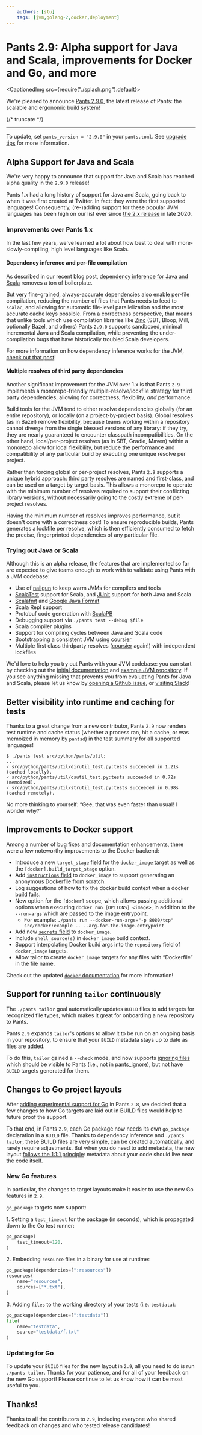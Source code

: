 ```yaml
---
    authors: [stu]
    tags: [jvm,golang-2,docker,deployment]
---
```


# Pants 2.9: Alpha support for Java and Scala, improvements for Docker and Go, and more

<CaptionedImg src={require("./splash.png").default}></CaptionedImg>

We're pleased to announce [Pants 2.9.0](https://www.pantsbuild.org/v2.9/docs), the latest release of Pants: the scalable and ergonomic build system!

{/* truncate */}

---

To update, set `pants_version = "2.9.0"` in your `pants.toml`. See [upgrade tips](https://www.pantsbuild.org/docs/upgrade-tips) for more information.

## Alpha Support for Java and Scala

We're very happy to announce that support for Java and Scala has reached alpha quality in the `2.9.0` release!

Pants 1.x had a long history of support for Java and Scala, going back to when it was first created at Twitter. In fact: they were the first supported languages! Consequently, (re-)adding support for these popular JVM languages has been high on our list ever since [the 2.x release](../2020-10-27-introducing-pants-v2/index.mdx) in late 2020.

### Improvements over Pants 1.x

In the last few years, we've learned a lot about how best to deal with more-slowly-compiling, high level languages like Scala.

#### Dependency inference and per-file compilation

As described in our recent blog post, [dependency inference for Java and Scala](../2021-11-22-automatically-unlocking-concurrent-builds-and-fine-grained-caching-on-the-jvm-with-dependency-inference/index.mdx) removes a ton of boilerplate.

But very fine-grained, always-accurate dependencies also enable per-file compilation, reducing the number of files that Pants needs to feed to `scalac`, and allowing for automatic file-level parallelization and the most accurate cache keys possible. From a correctness perspective, that means that unlike tools which use compilation libraries like [Zinc](https://github.com/sbt/zinc) (SBT, Bloop, Mill, optionally Bazel, and others) Pants `2.9.0` supports sandboxed, minimal incremental Java and Scala compilation, while preventing the under-compilation bugs that have historically troubled Scala developers.

For more information on how dependency inference works for the JVM, [check out that post](../2021-11-22-automatically-unlocking-concurrent-builds-and-fine-grained-caching-on-the-jvm-with-dependency-inference/index.mdx)!

#### Multiple resolves of third party dependencies

Another significant improvement for the JVM over 1.x is that Pants `2.9` implements a monorepo-friendly multiple-resolve/lockfile strategy for third party dependencies, allowing for correctness, flexibility, _and_ performance.

Build tools for the JVM tend to either resolve dependencies globally (for an entire repository), or locally (on a project-by-project basis). Global resolves (as in Bazel) remove flexibility, because teams working within a repository cannot diverge from the single blessed versions of any library: if they try, they are nearly guaranteed to encounter classpath incompatibilities. On the other hand, local/per-project resolves (as in SBT, Gradle, Maven) within a monorepo allow for local flexibility, but reduce the performance and compatibility of any particular build by executing one unique resolve per project.

Rather than forcing global or per-project resolves, Pants `2.9` supports a unique hybrid approach: third party resolves are named and first-class, and can be used on a target by target basis. This allows a monorepo to operate with the minimum number of resolves required to support their conflicting library versions, without necessarily going to the costly extreme of per-project resolves.

Having the minimum number of resolves improves performance, but it doesn't come with a correctness cost! To ensure reproducible builds, Pants generates a lockfile per resolve, which is then efficiently consumed to fetch the precise, fingerprinted dependencies of any particular file.

### Trying out Java or Scala

Although this is an alpha release, the features that are implemented so far are expected to give teams enough to work with to validate using Pants with a JVM codebase:

- Use of [nailgun](http://martiansoftware.com/nailgun/) to keep warm JVMs for compilers and tools
- [ScalaTest](https://www.scalatest.org/) support for Scala, and [JUnit](https://junit.org/junit5/) support for both Java and Scala
- [Scalafmt](https://scalameta.org/scalafmt/) and [Google Java Format](https://github.com/google/google-java-format)
- Scala Repl support
- Protobuf code generation with [ScalaPB](https://scalapb.github.io/)
- Debugging support via `./pants test --debug $file`
- Scala compiler plugins
- Support for compiling cycles between Java and Scala code
- Bootstrapping a consistent JVM using [coursier](https://get-coursier.io/)
- Multiple first class thirdparty resolves ([coursier](https://get-coursier.io/) again!) with independent lockfiles

We'd love to help you try out Pants with your JVM codebase: you can start by checking out the [initial documentation](https://www.pantsbuild.org/v2.9/docs/jvm-overview) and [example JVM repository](https://github.com/pantsbuild/example-jvm). If you see anything missing that prevents you from evaluating Pants for Java and Scala, please let us know by [opening a Github issue](https://github.com/pantsbuild/pants/issues/new/choose), or [visiting Slack](https://www.pantsbuild.org/v2.9/docs/community)!

## Better visibility into runtime and caching for tests

Thanks to a great change from a new contributor, Pants `2.9` now renders test runtime and cache status (whether a process ran, hit a cache, or was memoized in memory by `pantsd`) in the test summary for all supported languages!

```shell-session
$ ./pants test src/python/pants/util:
...
✓ src/python/pants/util/dirutil_test.py:tests succeeded in 1.21s (cached locally).
✓ src/python/pants/util/osutil_test.py:tests succeeded in 0.72s (memoized).
✓ src/python/pants/util/strutil_test.py:tests succeeded in 0.98s (cached remotely).
```

No more thinking to yourself: “Gee, that was even faster than usual! I wonder why?”

## Improvements to Docker support

Among a number of bug fixes and documentation enhancements, there were a few noteworthy improvements to the Docker backend:

- Introduce a new `target_stage` field for the [`docker_image` target](https://www.pantsbuild.org/v2.9/docs/reference-docker_image) as well as the `[docker].build_target_stage` option.
- Add [`instructions` field](https://www.pantsbuild.org/v2.9/docs/reference-docker_image#codeinstructionscode) to `docker_image` to support generating an anonymous Dockerfile from scratch.
- Log suggestions of how to fix the docker build context when a docker build fails.
- New option for the `[docker]` scope, which allows passing additional options when executing `docker run [OPTIONS] <image>`, in addition to the `--run-args` which are passed to the image entrypoint.
  - For example: `./pants run --docker-run-args="-p 8080/tcp" src/docker:example -- --arg-for-the-image-entrypoint`
- Add new [`secrets` field](https://www.pantsbuild.org/v2.9/docs/reference-docker_image#codesecretscode) to `docker_image`.
- Include `shell_source(s)` in `docker_image` build context.
- Support interpolating Docker build args into the `repository` field of `docker_image` targets.
- Allow tailor to create `docker_image` targets for any files with “Dockerfile” in the file name.

Check out the updated [`docker` documentation](https://www.pantsbuild.org/v2.9/docs/docker) for more information!

## Support for running `tailor` continuously

The `./pants tailor` goal automatically updates `BUILD` files to add targets for recognized file types, which makes it great for onboarding a new repository to Pants.

Pants `2.9` expands `tailor`'s options to allow it to be run on an ongoing basis in your repository, to ensure that your `BUILD` metadata stays up to date as files are added.

To do this, `tailor` gained a `--check` mode, and now supports [ignoring files](https://www.pantsbuild.org/v2.9/docs/reference-tailor#section-ignore-paths) which should be visible to Pants (i.e., not in [pants_ignore](https://www.pantsbuild.org/v2.9/docs/gitignore)), but not have `BUILD` targets generated for them.

## Changes to Go project layouts

After [adding experimental support for Go](../2021-11-10-golang-support-pants-28/index.mdx) in Pants `2.8`, we decided that a few changes to how Go targets are laid out in BUILD files would help to future proof the support.

To that end, in Pants `2.9`, each Go package now needs its own `go_package` declaration in a `BUILD` file. Thanks to dependency inference and `./pants tailor`, these BUILD files are very simple, can be created automatically, and rarely require adjustments. But when you do need to add metadata, the new layout [follows the 1:1:1 principle](https://github.com/pantsbuild/pants/issues/13488): metadata about your code should live near the code itself.

### New Go features

In particular, the changes to target layouts make it easier to use the new Go features in `2.9`.

`go_package` targets now support:

1\. Setting a `test_timeout` for the package (in seconds), which is propagated down to the Go test runner:

```python
go_package(
    test_timeout=120,
)
```

2\. Embedding `resource` files in a binary for use at runtime:

```python
go_package(dependencies=[":resources"])
resources(
    name="resources",
    sources=["*.txt"],
)
```

3\. Adding `files` to the working directory of your tests (i.e. `testdata`):

```python
go_package(dependencies=[":testdata"])
file(
    name="testdata",
    source="testdata/f.txt"
)
```

### Updating for Go

To update your `BUILD` files for the new layout in `2.9`, all you need to do is run `./pants tailor`. Thanks for your patience, and for all of your feedback on the new Go support! Please continue to let us know how it can be most useful to you.

## Thanks!

Thanks to all the contributors to `2.9`, including everyone who shared feedback on changes and who tested release candidates!
